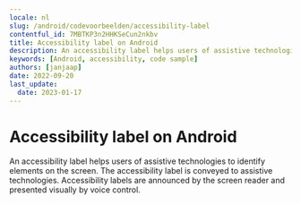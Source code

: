 ```yaml
---
locale: nl
slug: /android/codevoorbeelden/accessibility-label
contentful_id: 7MBTKP3n2HHKSeCun2nkbv
title: Accessibility label on Android
description: An accessibility label helps users of assistive technologies to identify elements on the screen.
keywords: [Android, accessibility, code sample]
authors: [janjaap]
date: 2022-09-20
last_update:
  date: 2023-01-17
---
```


# Accessibility label on Android

An accessibility label helps users of assistive technologies to identify elements on the screen. The accessibility label is conveyed to assistive technologies. Accessibility labels are announced by the screen reader and presented visually by voice control.

<CodeSample id="accessibility-label" platform="android" locale="nl"/>
